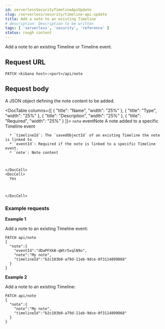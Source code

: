 ```yaml
---
id: serverlessSecurityTimelineApiUpdate
slug: /serverless/security/timeline-api-update
title: Add a note to an existing Timeline
# description: Description to be written
tags: [ 'serverless', 'security', 'reference' ]
status: rough content
---
```


<div id="timeline-api-update"></div>

Add a note to an existing Timeline or Timeline event.

## Request URL

`PATCH <kibana host>:<port>/api/note`

## Request body

A JSON object defining the note content to be added.

<DocTable columns={[
  {
    "title": "Name",
    "width": "25%"
  },
  {
    "title": "Type",
    "width": "25%"
  },
  {
    "title": "Description",
    "width": "25%"
  },
  {
    "title": "Required",
    "width": "25%"
  }
]}>
  <DocRow>
    <DocCell>`note`</DocCell>
    <DocCell><DocLink id="serverlessSecurityTimelineObjectSchema" section="eventnotes-object">eventNote</DocLink></DocCell>
    <DocCell>
      A note added to a specific Timeline event
      
      * `timelineId`: The `savedObjectId` of an existing Timeline the note is linked to
      * `eventId`: Required if the note is linked to a specific Timeline event.
      * `note`: Note content

      
      
    </DocCell>
    <DocCell>
      Yes
      
      
      
    </DocCell>
  </DocRow>
</DocTable>

### Example requests

**Example 1**

Add a note to an existing Timeline event:

```console
PATCH api/note
{
  "note":{
    "eventId":"dDaPFXkB-qWtr5vqlN9o",
    "note":"My note",
    "timelineId":"b2c103b0-a79d-11eb-9dce-0f3114099868"
  }
}
```

**Example 2**

Add a note to an existing Timeline:

```console
PATCH api/note
{
  "note":{
    "note":"My note",
    "timelineId":"b2c103b0-a79d-11eb-9dce-0f3114099868"
  }
}
```

